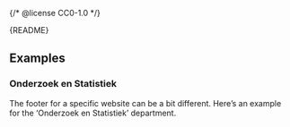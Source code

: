 {/* @license CC0-1.0 */}


<Meta of={FooterStories} />

<Markdown>{README}</Markdown>

<Primary />

## Examples

### Onderzoek en Statistiek

The footer for a specific website can be a bit different.
Here’s an example for the ‘Onderzoek en Statistiek’ department.

<Canvas of={FooterStories.OnderzoekEnStatistiek} />

